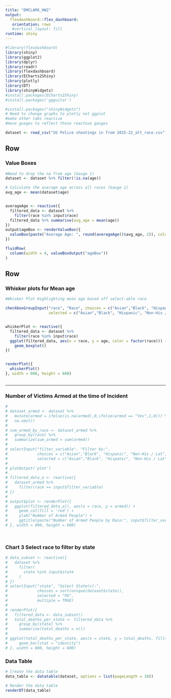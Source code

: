 ```yaml
---
title: "DMCLARK_HW2"
output: 
  flexdashboard::flex_dashboard:
   orientation: rows
   #vertical_layout: fill
runtime: shiny
---
```


```r
#library(flexdashboard)
library(shiny)
library(ggplot2)
library(dplyr)
library(readr)
library(flexdashboard)
library(ECharts2Shiny)
library(plotly)
library(DT)
library(shinyWidgets)
#install.packages(ECharts2Shiny)
#install.packages('ggguitar')

#install.packages("shinyWidgets")
# Need to change graphs to plotly not ggplot
#make other tabs reactive
#move guages to reflect those reactuve gauges 

dataset <- read_csv("US Police shootings in from 2015-22_alt_race.csv")

```



Row
------------------------
### Value Boxes 
```r

#Need to drop the na from age (Gauge 1)
dataset <- dataset %>% filter(!is.na(age))

# Calculate the average age across all races (Gauge 1)
avg_age <- mean(dataset$age)


averageAge <- reactive({
  filtered_data <- dataset %>%
    filter(race %in% input$race)
  filtered_data %>% summarise(avg_age = mean(age))
})
output$ageBox <- renderValueBox({
  valueBox(paste("Average Age: ", round(averageAge()$avg_age, 2)), color = "blue")
})

fluidRow(
  column(width = 4, valueBoxOutput("ageBox"))
)
```

Row {.tabset .tabset-fade}
-------------------------

### Whisker plots for Mean age  

```r
#Whisker Plot Highlighting mean age based off select-able race

checkboxGroupInput("race", "Race", choices = c("Asian","Black", "Hispanic", "Non-His / Lat", "Other", "Pacific Islander", "White"),
                   selected = c("Asian","Black", "Hispanic", "Non-His / Lat", "Other", "Pacific Islander", "White"), inline = TRUE)


whiskerPlot <- reactive({
  filtered_data <- dataset %>%
    filter(race %in% input$race)
  ggplot(filtered_data, aes(x = race, y = age, color = factor(race))) +
    geom_boxplot()
})


renderPlot({
  whiskerPlot()
}, width = 800, height = 600)

```

```r

```

-----------------------

### Number of Victims Armed at the time of Incident
```r

# 
# dataset_armed <- dataset %>%
#   mutate(armed = ifelse(is.na(armed),0,ifelse(armed == "Yes",1,0))) %>%
#   na.omit()
# 
# sum_armed_by_race <- dataset_armed %>%
#   group_by(race) %>%
#   summarize(sum_armed = sum(armed))
# 
# selectInput("filter_variable", "Filter by:", 
#             choices = c("Asian","Black", "Hispanic", "Non-His / Lat", "Other", "Pacific Islander", "White"), 
#             selected = c("Asian","Black", "Hispanic", "Non-His / Lat", "Other", "Pacific Islander", "White"))
# 
# plotOutput('plot')
# 
# filtered_data_a <- reactive({
#   dataset_armed %>%
#     filter(race == input$filter_variable)
# })
# 
# output$plot <- renderPlot({
#   ggplot(filtered_data_a(), aes(x = race, y = armed)) +
#     geom_col(fill = 'red') +
#     ylab("Number of Armed People") +
#     ggtitle(paste("Number of Armed People by Race:", input$filter_variable))
# }, width = 800, height = 600)




```

### Chart 3 Select race to filter by state 
```r

# data_subset <- reactive({
#   dataset %>%
#     filter(
#       state %in% input$state
#     )
# })
# selectInput("state", "Select State(s):", 
#             choices = sort(unique(dataset$state)), 
#             selected = "PA",
#             multiple = TRUE)
# 
# renderPlot({
#   filtered_data <- data_subset()
#   total_deaths_per_state <- filtered_data %>%
#     group_by(state) %>%
#     summarise(total_deaths = n())
#     
# ggplot(total_deaths_per_state, aes(x = state, y = total_deaths, fill= state)) +
#     geom_bar(stat = "identity")
# }, width = 800, height = 600)

```

### Data Table 
```r
# Create the data table
data_table <- datatable(dataset, options = list(pageLength = 10))

# Render the data table
renderDT(data_table)
```

